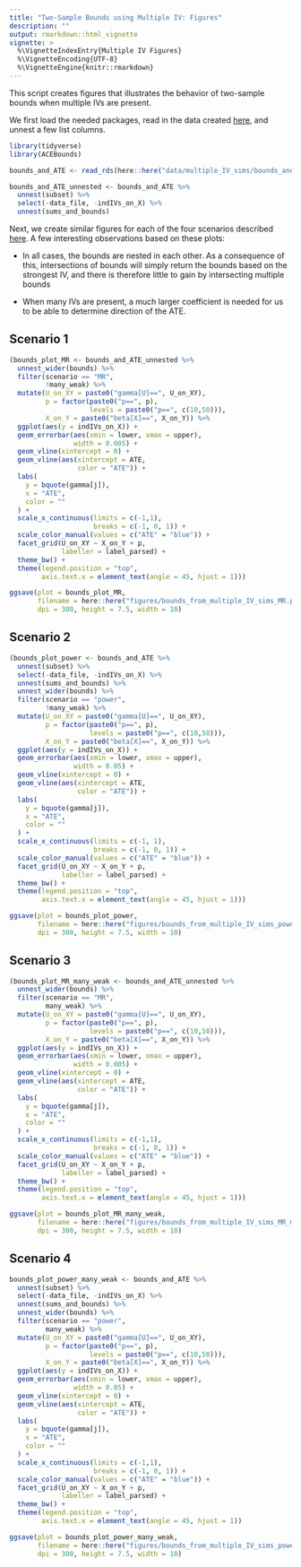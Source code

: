 ```yaml
---
title: "Two-Sample Bounds using Multiple IV: Figures"
description: ""
output: rmarkdown::html_vignette
vignette: >
  %\VignetteIndexEntry{Multiple IV Figures}
  %\VignetteEncoding{UTF-8}
  %\VignetteEngine{knitr::rmarkdown}
---
```


This script creates figures that illustrates the behavior of two-sample bounds when multiple IVs are present.

We first load the needed packages, read in the data created [here](articles/multiple_IVs_sims.html), and unnest a few list columns. 

```r
library(tidyverse)
library(ACEBounds)

bounds_and_ATE <- read_rds(here::here("data/multiple_IV_sims/bounds_and_ATE.Rds"))

bounds_and_ATE_unnested <- bounds_and_ATE %>%
  unnest(subset) %>%
  select(-data_file, -indIVs_on_X) %>%
  unnest(sums_and_bounds)
```

Next, we create similar figures for each of the four scenarios described [here](articles/multiple_IVs_sims.html). A few interesting observations based on these plots:

* In all cases, the bounds are nested in each other. As a consequence of this, intersections of bounds will simply return the bounds based on the strongest IV, and there is therefore little to gain by intersecting multiple bounds

* When many IVs are present, a much larger coefficient is needed for us to be able to determine direction of the ATE. 

## Scenario 1

```r
(bounds_plot_MR <- bounds_and_ATE_unnested %>%
  unnest_wider(bounds) %>%
  filter(scenario == "MR",
         !many_weak) %>%
  mutate(U_on_XY = paste0("gamma[U]==", U_on_XY),
         p = factor(paste0("p==", p),
                    levels = paste0("p==", c(10,50))),
         X_on_Y = paste0("beta[X]==", X_on_Y)) %>%
  ggplot(aes(y = indIVs_on_X)) +
  geom_errorbar(aes(xmin = lower, xmax = upper),
                width = 0.005) +
  geom_vline(xintercept = 0) +
  geom_vline(aes(xintercept = ATE,
                 color = "ATE")) +
  labs(
    y = bquote(gamma[j]),
    x = "ATE",
    color = ""
  ) +
  scale_x_continuous(limits = c(-1,1),
                     breaks = c(-1, 0, 1)) +
  scale_color_manual(values = c("ATE" = "blue")) +
  facet_grid(U_on_XY ~ X_on_Y + p,
             labeller = label_parsed) +
  theme_bw() +
  theme(legend.position = "top",
        axis.text.x = element_text(angle = 45, hjust = 1)))

ggsave(plot = bounds_plot_MR,
       filename = here::here("figures/bounds_from_multiple_IV_sims_MR.png"),
       dpi = 300, height = 7.5, width = 10)
```

## Scenario 2

```r
(bounds_plot_power <- bounds_and_ATE %>%
  unnest(subset) %>%
  select(-data_file, -indIVs_on_X) %>%
  unnest(sums_and_bounds) %>%
  unnest_wider(bounds) %>%
  filter(scenario == "power",
         !many_weak) %>%
  mutate(U_on_XY = paste0("gamma[U]==", U_on_XY),
         p = factor(paste0("p==", p),
                    levels = paste0("p==", c(10,50))),
         X_on_Y = paste0("beta[X]==", X_on_Y)) %>%
  ggplot(aes(y = indIVs_on_X)) +
  geom_errorbar(aes(xmin = lower, xmax = upper),
                width = 0.05) +
  geom_vline(xintercept = 0) +
  geom_vline(aes(xintercept = ATE,
                 color = "ATE")) +
  labs(
    y = bquote(gamma[j]),
    x = "ATE",
    color = ""
  ) +
  scale_x_continuous(limits = c(-1, 1),
                     breaks = c(-1, 0, 1)) +
  scale_color_manual(values = c("ATE" = "blue")) +
  facet_grid(U_on_XY ~ X_on_Y + p,
             labeller = label_parsed) +
  theme_bw() +
  theme(legend.position = "top",
        axis.text.x = element_text(angle = 45, hjust = 1)))

ggsave(plot = bounds_plot_power,
       filename = here::here("figures/bounds_from_multiple_IV_sims_power.png"),
       dpi = 300, height = 7.5, width = 10)
```


## Scenario 3

```r
(bounds_plot_MR_many_weak <- bounds_and_ATE_unnested %>%
  unnest_wider(bounds) %>%
  filter(scenario == "MR",
         many_weak) %>%
  mutate(U_on_XY = paste0("gamma[U]==", U_on_XY),
         p = factor(paste0("p==", p),
                    levels = paste0("p==", c(10,50))),
         X_on_Y = paste0("beta[X]==", X_on_Y)) %>%
  ggplot(aes(y = indIVs_on_X)) +
  geom_errorbar(aes(xmin = lower, xmax = upper),
                width = 0.005) +
  geom_vline(xintercept = 0) +
  geom_vline(aes(xintercept = ATE,
                 color = "ATE")) +
  labs(
    y = bquote(gamma[j]),
    x = "ATE",
    color = ""
  ) +
  scale_x_continuous(limits = c(-1,1),
                     breaks = c(-1, 0, 1)) +
  scale_color_manual(values = c("ATE" = "blue")) +
  facet_grid(U_on_XY ~ X_on_Y + p,
             labeller = label_parsed) +
  theme_bw() +
  theme(legend.position = "top",
        axis.text.x = element_text(angle = 45, hjust = 1)))

ggsave(plot = bounds_plot_MR_many_weak,
       filename = here::here("figures/bounds_from_multiple_IV_sims_MR_many_weak.png"),
       dpi = 300, height = 7.5, width = 10)
```

## Scenario 4

```r
bounds_plot_power_many_weak <- bounds_and_ATE %>%
  unnest(subset) %>%
  select(-data_file, -indIVs_on_X) %>%
  unnest(sums_and_bounds) %>%
  unnest_wider(bounds) %>%
  filter(scenario == "power",
         many_weak) %>%
  mutate(U_on_XY = paste0("gamma[U]==", U_on_XY),
         p = factor(paste0("p==", p),
                    levels = paste0("p==", c(10,50))),
         X_on_Y = paste0("beta[X]==", X_on_Y)) %>%
  ggplot(aes(y = indIVs_on_X)) +
  geom_errorbar(aes(xmin = lower, xmax = upper),
                width = 0.05) +
  geom_vline(xintercept = 0) +
  geom_vline(aes(xintercept = ATE,
                 color = "ATE")) +
  labs(
    y = bquote(gamma[j]),
    x = "ATE",
    color = ""
  ) +
  scale_x_continuous(limits = c(-1,1),
                     breaks = c(-1, 0, 1)) +
  scale_color_manual(values = c("ATE" = "blue")) +
  facet_grid(U_on_XY ~ X_on_Y + p,
             labeller = label_parsed) +
  theme_bw() +
  theme(legend.position = "top",
        axis.text.x = element_text(angle = 45, hjust = 1))

ggsave(plot = bounds_plot_power_many_weak,
       filename = here::here("figures/bounds_from_multiple_IV_sims_power_many_weak.png"),
       dpi = 300, height = 7.5, width = 10)
```

